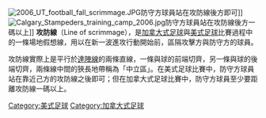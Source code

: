 [[Image:2006_UT_football_fall_scrimmage.JPG|thumb]]防守方球員站在攻防線後方即可]]
[[Image:Calgary_Stampeders_training_camp_2006.jpg|thumb]]防守方球員站在攻防線後方一碼以上]]
'''攻防線'''（Line of scrimmage），是[[加拿大式足球|加拿大式足球]]與[[美式足球|美式足球]]比賽過程中的一條場地假想線，用以在新一波進攻行動開始前，區隔攻擊方與防守方的球員。

攻防線實際上是平行於[[達陣線|達陣線]]的兩條直線，一條與球的前端切齊，另一條與球的後端切齊，兩條線中間的狹長地帶稱為「中立區」。在美式足球比賽中，防守方球員站在靠近己方的攻防線之後即可；但在加拿大式足球比賽中，防守方球員至少要距離攻防線一碼以上。

[[Category:美式足球|Category:美式足球]]
[[Category:加拿大式足球|Category:加拿大式足球]]